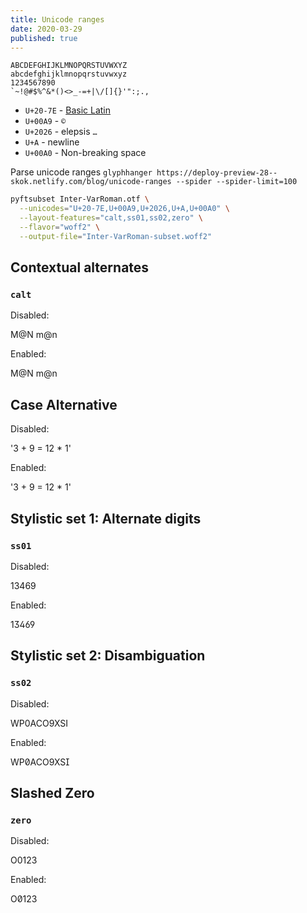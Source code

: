```yaml
---
title: Unicode ranges
date: 2020-03-29
published: true
---
```


```
ABCDEFGHIJKLMNOPQRSTUVWXYZ
abcdefghijklmnopqrstuvwxyz
1234567890
`~!@#$%^&*()<>_-=+|\/[]{}'":;.,
```

- `U+20-7E` - [Basic Latin](https://en.wikipedia.org/wiki/List_of_Unicode_characters)
- `U+00A9` - `©`
- `U+2026` - elepsis `…`
- `U+A` - newline
- `U+00A0` - Non-breaking space

Parse unicode ranges `glyphhanger https://deploy-preview-28--skok.netlify.com/blog/unicode-ranges --spider --spider-limit=100`

```sh
pyftsubset Inter-VarRoman.otf \
  --unicodes="U+20-7E,U+00A9,U+2026,U+A,U+00A0" \
  --layout-features="calt,ss01,ss02,zero" \
  --flavor="woff2" \
  --output-file="Inter-VarRoman-subset.woff2"
```

## Contextual alternates

### `calt`

Disabled: <p>M@N m@n</p>
Enabled: <p style="font-feature-settings: 'calt' 1">M@N m@n</p>

## Case Alternative

Disabled: <p>'3 + 9 = 12 \* 1'</p>

Enabled: <p style="font-feature-settings: 'case' 1">'3 + 9 = 12 \* 1'</p>

## Stylistic set 1: Alternate digits

### `ss01`

Disabled: <p>13469</p>
Enabled: <p style="font-feature-settings: 'ss01' 1">13469</p>

## Stylistic set 2: Disambiguation

### `ss02`

Disabled: <p>WP0ACO9XSI</p>
Enabled: <p style="font-feature-settings: 'ss02' 1">WP0ACO9XSI</p>

## Slashed Zero

### `zero`

Disabled: <p>O0123</p>
Enabled: <p style="font-feature-settings: 'zero'">O0123</p>
